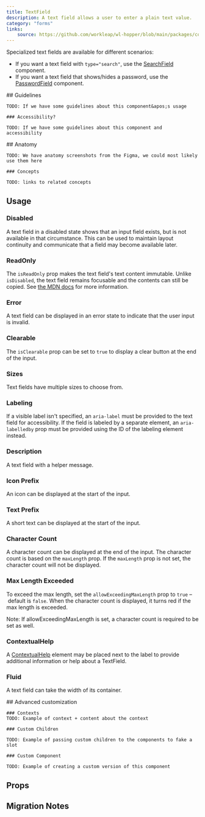 ```yaml
---
title: TextField
description: A text field allows a user to enter a plain text value.
category: "forms"
links:
    source: https://github.com/workleap/wl-hopper/blob/main/packages/components/src/inputs/src/TextField.tsx
---
```


Specialized text fields are available for different scenarios:
- If you want a text field with `type="search"`, use the [SearchField](./SearchField) component.
- If you want a text field that shows/hides a password, use the [PasswordField](./PasswordField) component.

<Example src="inputs/docs/text-field/preview" isOpen />

<FeatureFlag flag="next">
    ## Guidelines

    TODO: If we have some guidelines about this component&apos;s usage

    ### Accessibility?

    TODO: If we have some guidelines about this component and accessibility
</FeatureFlag>

<FeatureFlag flag="rc">
    ## Anatomy

    TODO: We have anatomy screenshots from the Figma, we could most likely use them here

    ### Concepts

    TODO: links to related concepts
</FeatureFlag>

## Usage

### Disabled
A text field in a disabled state shows that an input field exists, but is not available in that circumstance. This can be used to maintain layout continuity and communicate that a field may become available later.

<Example src="inputs/docs/text-field/disabled" />

### ReadOnly
The `isReadOnly` prop makes the text field's text content immutable. Unlike `isDisabled`, the text field remains focusable and the contents can still be copied. See [the MDN docs](https://developer.mozilla.org/en-US/docs/Web/HTML/Attributes/readonly) for more information.

<Example src="inputs/docs/text-field/readOnly" />

### Error
A text field can be displayed in an error state to indicate that the user input is invalid.

<Example src="inputs/docs/text-field/error" />

### Clearable
The `isClearable` prop can be set to `true` to display a clear button at the end of the input.

<Example src="inputs/docs/text-field/clearable" />

### Sizes
Text fields have multiple sizes to choose from.

<Example src="inputs/docs/text-field/sizes" />

### Labeling
If a visible label isn't specified, an `aria-label` must be provided to the text field for accessibility. If the field is labeled by a separate element, an `aria-labelledby` prop must be provided using the ID of the labeling element instead.

<Example src="inputs/docs/text-field/labeling" />

### Description
A text field with a helper message.

<Example src="inputs/docs/text-field/description" />

### Icon Prefix
An icon can be displayed at the start of the input.

<Example src="inputs/docs/text-field/iconPrefix" />

### Text Prefix
A short text can be displayed at the start of the input.

<Example src="inputs/docs/text-field/textPrefix" />

### Character Count
A character count can be displayed at the end of the input.
The character count is based on the `maxLength` prop.
If the `maxLength` prop is not set, the character count will not be displayed.

<Example src="inputs/docs/text-field/characterCount" />

### Max Length Exceeded
To exceed the max length, set the `allowExceedingMaxLength` prop to `true` – default is `false`. When the character count is displayed, it turns red if the max length is exceeded.

Note: If allowExceedingMaxLength is set, a character count is required to be set as well.

<Example src="inputs/docs/text-field/maxLengthExceeded" />

### ContextualHelp

A [ContextualHelp](/components/ContextualHelp) element may be placed next to the label to provide additional information or help about a TextField.

<Example src="inputs/docs/text-field/ContextualHelp" />

### Fluid
A text field can take the width of its container.

<Example src="inputs/docs/text-field/fluid" />

<FeatureFlag flag="next">
    ## Advanced customization

    ### Contexts
    TODO: Example of context + content about the context

    ### Custom Children

    TODO: Example of passing custom children to the components to fake a slot

    ### Custom Component

    TODO: Example of creating a custom version of this component
</FeatureFlag>

## Props

<PropTable component="TextField" />

## Migration Notes

<MigrateGuide src="inputs/docs/migration-notes-text-field" />
